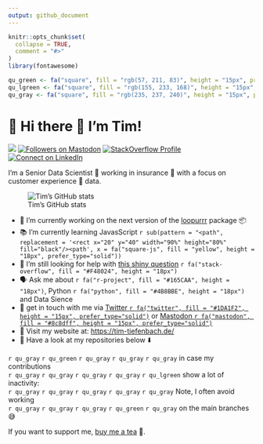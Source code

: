 ```yaml
---
output: github_document
---
```


<!-- README.md is generated from README.Rmd. Please edit that file -->

```r
knitr::opts_chunk$set(
  collapse = TRUE,
  comment = "#>"
)
library(fontawesome)

qu_green <- fa("square", fill = "rgb(57, 211, 83)", height = "15px", prefer_type="solid")
qu_lgreen <- fa("square", fill = "rgb(155, 233, 168)", height = "15px", prefer_type="solid")
qu_gray <- fa("square", fill = "rgb(235, 237, 240)", height = "15px", prefer_type="solid")
```

# 📢 Hi there 👋 I'm Tim!

<!-- badges: start -->

[<img src="https://img.shields.io/badge/dynamic/json?url=https://raw.githubusercontent.com/TimTeaFan/dynamicTwitterHeader/main/data/followers&label=Twitter&query=$.data.followers&style=social&logo=Twitter">](https://twitter.com/timteafan/status/1511034067344572422?s=21)
<a rel="me" href="https://fosstodon.org/@TimTeaFan"><img src="https://img.shields.io/mastodon/follow/109529514106713499?domain=https%3A%2F%2Ffosstodon.org&amp;label=Mastodon%20&amp;style=social" alt="Followers on Mastodon"/></a>
<a href="https://stackoverflow.com/users/9349302/timteafan" target="blank"><img src="https://img.shields.io/stackexchange/stackoverflow/r/9349302?label=Reputation&amp;logo=StackOverflow&amp;logoColor=orange&amp;style=social" alt="StackOverflow Profile"/></a>
<a href="https://www.linkedin.com/in/timtiefenbach" target="blank"><img src="https://shields.io/badge/Connect-0A66C2?logo=linkedin&amp;logoColor=white" alt="Connect on LinkedIn"/></a>

<!-- badges: end -->

I’m a Senior Data Scientist 🥼 working in insurance 📝 with a focus on customer experience 🤗 data.


![Tim's GitHub stats](https://github-readme-stats-sigma-five.vercel.app/api?username=timteafan&theme=tokyonight&bg_color=00000000&show_icons=true)

-   🔨 I'm currently working on the next version of the [loopurrr](https://github.com/TimTeaFan/loopurrr/) package 📦
-   📚 I'm currently learning JavasScript `r sub(pattern = "<path", replacement = '<rect x="20" y="40" width="90%" height="80%" fill="black"/><path', x = fa("square-js", fill = "yellow", height = "18px", prefer_type="solid"))`
-   🤔 I'm still looking for help with [this shiny question](https://stackoverflow.com/questions/59382931/embed-an-external-shiny-app-in-another-vanilla-shiny-app) `r fa("stack-overflow", fill = "#F48024", height = "18px")`
-   🗣️ Ask me about `r fa("r-project", fill = "#165CAA", height = "18px")`, Python `r fa("python", fill = "#4B8BBE", height = "18px")` and Data Sience
-   💬 get in touch with me via <a href="https://www.twitter.com/timteafan">Twitter `r fa("twitter", fill = "#1DA1F2", height = "15px", prefer_type="solid")`</a> or <a rel="me" href="https://fosstodon.org/@TimTeaFan">Mastodon `r fa("mastodon", fill = "#8c8dff", height = "15px", prefer_type="solid")`</a>
-   🔗 Visit my website at: <https://tim-tiefenbach.de/>
-   📢 Have a look at my repositories below ⬇️

`r qu_gray` `r qu_green` `r qu_gray` `r qu_gray` `r qu_gray` in case my contributions<br> `r qu_gray` `r qu_gray` `r qu_gray` `r qu_gray` `r qu_lgreen` show a lot of inactivity:<br> `r qu_gray` `r qu_gray` `r qu_gray` `r qu_gray` `r qu_gray` Note, I often avoid working<br> `r qu_gray` `r qu_gray` `r qu_gray` `r qu_green` `r qu_gray` on the main branches 😅

If you want to support me, [buy me a tea](https://www.buymeacoffee.com/extras) 🍵.
